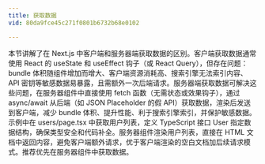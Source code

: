 ```yaml
---
title: 获取数据
vid: 80da9fce45c271f0801b6732b68e0102

---
```

本节讲解了在 Next.js 中客户端和服务器端获取数据的区别。客户端获取数据通常使用 React 的 useState 和 useEffect 钩子（或 React Query），但存在问题：bundle 体积随组件增加而增大、客户端资源消耗高、搜索引擎无法索引内容、API 密钥等敏感数据易暴露，且需额外一次后端请求。服务器端获取数据可解决这些问题，在服务器组件中直接使用 fetch 函数（无需状态或效果钩子），通过 async/await 从后端（如 JSON Placeholder 的假 API）获取数据，渲染后发送到客户端，减少 bundle 体积、提升性能、利于搜索引擎索引，并保护敏感数据。示例中在 users/page.tsx 中获取用户列表，定义 TypeScript 接口 User 指定数据结构，确保类型安全和代码补全。服务器组件渲染用户列表，直接在 HTML 文档中返回内容，避免客户端额外请求，优于客户端渲染的空白文档加后续请求模式。推荐优先在服务器组件中获取数据。




